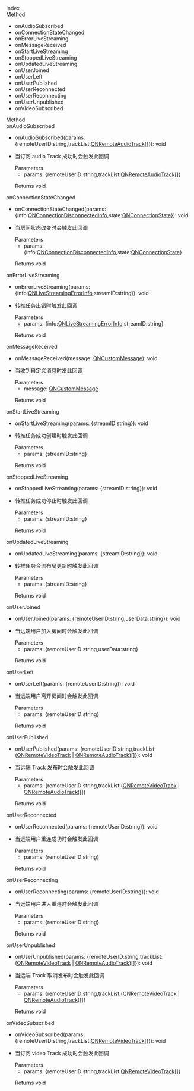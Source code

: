 <link rel="stylesheet" type="text/css" href="https://docs.qnsdk.com/styles/doc-v4-api.css" />
<div class="rtc-doc rtc-doc-page" id="rtc-doc">
<section class="rtc-doc-panel rtc-doc-describe rtc-doc-note">
</section>
            <div class="rtc-doc-page-wrap">Index</div>
<section class="rtc-doc-panel">
        <div class="rtc-doc-page-title">Method</div>
        <ul class="rtc-doc-catalogue">
                <li><a onClick='document.location.replace(`${document.location.protocol}//${document.location.host}${document.location.pathname}${document.location.search}#onAudioSubscribed`)'>onAudioSubscribed</a></li>
                <li><a onClick='document.location.replace(`${document.location.protocol}//${document.location.host}${document.location.pathname}${document.location.search}#onConnectionStateChanged`)'>onConnectionStateChanged</a></li>
                <li><a onClick='document.location.replace(`${document.location.protocol}//${document.location.host}${document.location.pathname}${document.location.search}#onErrorLiveStreaming`)'>onErrorLiveStreaming</a></li>
                <li><a onClick='document.location.replace(`${document.location.protocol}//${document.location.host}${document.location.pathname}${document.location.search}#onMessageReceived`)'>onMessageReceived</a></li>
                <li><a onClick='document.location.replace(`${document.location.protocol}//${document.location.host}${document.location.pathname}${document.location.search}#onStartLiveStreaming`)'>onStartLiveStreaming</a></li>
                <li><a onClick='document.location.replace(`${document.location.protocol}//${document.location.host}${document.location.pathname}${document.location.search}#onStoppedLiveStreaming`)'>onStoppedLiveStreaming</a></li>
                <li><a onClick='document.location.replace(`${document.location.protocol}//${document.location.host}${document.location.pathname}${document.location.search}#onUpdatedLiveStreaming`)'>onUpdatedLiveStreaming</a></li>
                <li><a onClick='document.location.replace(`${document.location.protocol}//${document.location.host}${document.location.pathname}${document.location.search}#onUserJoined`)'>onUserJoined</a></li>
                <li><a onClick='document.location.replace(`${document.location.protocol}//${document.location.host}${document.location.pathname}${document.location.search}#onUserLeft`)'>onUserLeft</a></li>
                <li><a onClick='document.location.replace(`${document.location.protocol}//${document.location.host}${document.location.pathname}${document.location.search}#onUserPublished`)'>onUserPublished</a></li>
                <li><a onClick='document.location.replace(`${document.location.protocol}//${document.location.host}${document.location.pathname}${document.location.search}#onUserReconnected`)'>onUserReconnected</a></li>
                <li><a onClick='document.location.replace(`${document.location.protocol}//${document.location.host}${document.location.pathname}${document.location.search}#onUserReconnecting`)'>onUserReconnecting</a></li>
                <li><a onClick='document.location.replace(`${document.location.protocol}//${document.location.host}${document.location.pathname}${document.location.search}#onUserUnpublished`)'>onUserUnpublished</a></li>
                <li><a onClick='document.location.replace(`${document.location.protocol}//${document.location.host}${document.location.pathname}${document.location.search}#onVideoSubscribed`)'>onVideoSubscribed</a></li>
        </ul>
</section>
<div class="rtc-doc-page-wrap">Method</div>
<section class="rtc-doc-panel">
<div class="rtc-doc-page-title rtc-doc-antor" id="onAudioSubscribed">onAudioSubscribed</div>
<ul class="rtc-doc-page-container">
        <li class="rtc-doc-sign-signature">onAudioSubscribed(params: {remoteUserID:string,trackList:<a href='11412/UniappQNRemoteAudioTrack'>QNRemoteAudioTrack</a>[]}): void</li>
    </li>
<li class="rtc-doc-page-description">
    <div class="rtc-doc-desc-wrap">
        <p>当订阅 audio Track 成功时会触发此回调</p>
    </div>
<div class="rtc-doc-parameters-title">Parameters</div>
<ul class="rtc-doc-parameters">
    <li>
        <div>
            params: {remoteUserID:string,trackList:<a href='11412/UniappQNRemoteAudioTrack'>QNRemoteAudioTrack</a>[]}
        </div>
                <p></p>
    </li>
</ul>
    <div class="rtc-doc-returns-title">Returns <span>void</span></div>
</li>
</ul>
</section>
<section class="rtc-doc-panel">
<div class="rtc-doc-page-title rtc-doc-antor" id="onConnectionStateChanged">onConnectionStateChanged</div>
<ul class="rtc-doc-page-container">
        <li class="rtc-doc-sign-signature">onConnectionStateChanged(params: {info:<a href='11387/UniappQNConnectionDisconnectedInfo'>QNConnectionDisconnectedInfo</a>,state:<a href='11407/UniappQNConnectionState'>QNConnectionState</a>}): void</li>
    </li>
<li class="rtc-doc-page-description">
    <div class="rtc-doc-desc-wrap">
        <p>当房间状态改变时会触发此回调</p>
    </div>
<div class="rtc-doc-parameters-title">Parameters</div>
<ul class="rtc-doc-parameters">
    <li>
        <div>
            params: {info:<a href='11387/UniappQNConnectionDisconnectedInfo'>QNConnectionDisconnectedInfo</a>,state:<a href='11407/UniappQNConnectionState'>QNConnectionState</a>}
        </div>
                <p></p>
    </li>
</ul>
    <div class="rtc-doc-returns-title">Returns <span>void</span></div>
</li>
</ul>
</section>
<section class="rtc-doc-panel">
<div class="rtc-doc-page-title rtc-doc-antor" id="onErrorLiveStreaming">onErrorLiveStreaming</div>
<ul class="rtc-doc-page-container">
        <li class="rtc-doc-sign-signature">onErrorLiveStreaming(params: {info:<a href='11419/UniappQNLiveStreamingErrorInfo'>QNLiveStreamingErrorInfo</a>,streamID:string}): void</li>
    </li>
<li class="rtc-doc-page-description">
    <div class="rtc-doc-desc-wrap">
        <p>转推任务出错时触发此回调</p>
    </div>
<div class="rtc-doc-parameters-title">Parameters</div>
<ul class="rtc-doc-parameters">
    <li>
        <div>
            params: {info:<a href='11419/UniappQNLiveStreamingErrorInfo'>QNLiveStreamingErrorInfo</a>,streamID:string}
        </div>
                <p></p>
    </li>
</ul>
    <div class="rtc-doc-returns-title">Returns <span>void</span></div>
</li>
</ul>
</section>
<section class="rtc-doc-panel">
<div class="rtc-doc-page-title rtc-doc-antor" id="onMessageReceived">onMessageReceived</div>
<ul class="rtc-doc-page-container">
        <li class="rtc-doc-sign-signature">onMessageReceived(message: <a href='11424/UniappQNCustomMessage'>QNCustomMessage</a>): void</li>
    </li>
<li class="rtc-doc-page-description">
    <div class="rtc-doc-desc-wrap">
        <p>当收到自定义消息时发此回调</p>
    </div>
<div class="rtc-doc-parameters-title">Parameters</div>
<ul class="rtc-doc-parameters">
    <li>
        <div>
            message: <a href='11424/UniappQNCustomMessage'>QNCustomMessage</a>
        </div>
                <p></p>
    </li>
</ul>
    <div class="rtc-doc-returns-title">Returns <span>void</span></div>
</li>
</ul>
</section>
<section class="rtc-doc-panel">
<div class="rtc-doc-page-title rtc-doc-antor" id="onStartLiveStreaming">onStartLiveStreaming</div>
<ul class="rtc-doc-page-container">
        <li class="rtc-doc-sign-signature">onStartLiveStreaming(params: {streamID:string}): void</li>
    </li>
<li class="rtc-doc-page-description">
    <div class="rtc-doc-desc-wrap">
        <p>转推任务成功创建时触发此回调</p>
    </div>
<div class="rtc-doc-parameters-title">Parameters</div>
<ul class="rtc-doc-parameters">
    <li>
        <div>
            params: {streamID:string}
        </div>
                <p></p>
    </li>
</ul>
    <div class="rtc-doc-returns-title">Returns <span>void</span></div>
</li>
</ul>
</section>
<section class="rtc-doc-panel">
<div class="rtc-doc-page-title rtc-doc-antor" id="onStoppedLiveStreaming">onStoppedLiveStreaming</div>
<ul class="rtc-doc-page-container">
        <li class="rtc-doc-sign-signature">onStoppedLiveStreaming(params: {streamID:string}): void</li>
    </li>
<li class="rtc-doc-page-description">
    <div class="rtc-doc-desc-wrap">
        <p>转推任务成功停止时触发此回调</p>
    </div>
<div class="rtc-doc-parameters-title">Parameters</div>
<ul class="rtc-doc-parameters">
    <li>
        <div>
            params: {streamID:string}
        </div>
                <p></p>
    </li>
</ul>
    <div class="rtc-doc-returns-title">Returns <span>void</span></div>
</li>
</ul>
</section>
<section class="rtc-doc-panel">
<div class="rtc-doc-page-title rtc-doc-antor" id="onUpdatedLiveStreaming">onUpdatedLiveStreaming</div>
<ul class="rtc-doc-page-container">
        <li class="rtc-doc-sign-signature">onUpdatedLiveStreaming(params: {streamID:string}): void</li>
    </li>
<li class="rtc-doc-page-description">
    <div class="rtc-doc-desc-wrap">
        <p>转推任务合流布局更新时触发此回调</p>
    </div>
<div class="rtc-doc-parameters-title">Parameters</div>
<ul class="rtc-doc-parameters">
    <li>
        <div>
            params: {streamID:string}
        </div>
                <p></p>
    </li>
</ul>
    <div class="rtc-doc-returns-title">Returns <span>void</span></div>
</li>
</ul>
</section>
<section class="rtc-doc-panel">
<div class="rtc-doc-page-title rtc-doc-antor" id="onUserJoined">onUserJoined</div>
<ul class="rtc-doc-page-container">
        <li class="rtc-doc-sign-signature">onUserJoined(params: {remoteUserID:string,userData:string}): void</li>
    </li>
<li class="rtc-doc-page-description">
    <div class="rtc-doc-desc-wrap">
        <p>当远端用户加入房间时会触发此回调</p>
    </div>
<div class="rtc-doc-parameters-title">Parameters</div>
<ul class="rtc-doc-parameters">
    <li>
        <div>
            params: {remoteUserID:string,userData:string}
        </div>
                <p></p>
    </li>
</ul>
    <div class="rtc-doc-returns-title">Returns <span>void</span></div>
</li>
</ul>
</section>
<section class="rtc-doc-panel">
<div class="rtc-doc-page-title rtc-doc-antor" id="onUserLeft">onUserLeft</div>
<ul class="rtc-doc-page-container">
        <li class="rtc-doc-sign-signature">onUserLeft(params: {remoteUserID:string}): void</li>
    </li>
<li class="rtc-doc-page-description">
    <div class="rtc-doc-desc-wrap">
        <p>当远端用户离开房间时会触发此回调</p>
    </div>
<div class="rtc-doc-parameters-title">Parameters</div>
<ul class="rtc-doc-parameters">
    <li>
        <div>
            params: {remoteUserID:string}
        </div>
                <p></p>
    </li>
</ul>
    <div class="rtc-doc-returns-title">Returns <span>void</span></div>
</li>
</ul>
</section>
<section class="rtc-doc-panel">
<div class="rtc-doc-page-title rtc-doc-antor" id="onUserPublished">onUserPublished</div>
<ul class="rtc-doc-page-container">
        <li class="rtc-doc-sign-signature">onUserPublished(params: {remoteUserID:string,trackList:(<a href='11380/UniappQNRemoteVideoTrack'>QNRemoteVideoTrack</a> | <a href='11412/UniappQNRemoteAudioTrack'>QNRemoteAudioTrack</a>)[]}): void</li>
    </li>
<li class="rtc-doc-page-description">
    <div class="rtc-doc-desc-wrap">
        <p>当远端 Track 发布时会触发此回调</p>
    </div>
<div class="rtc-doc-parameters-title">Parameters</div>
<ul class="rtc-doc-parameters">
    <li>
        <div>
            params: {remoteUserID:string,trackList:(<a href='11380/UniappQNRemoteVideoTrack'>QNRemoteVideoTrack</a> | <a href='11412/UniappQNRemoteAudioTrack'>QNRemoteAudioTrack</a>)[]}
        </div>
                <p></p>
    </li>
</ul>
    <div class="rtc-doc-returns-title">Returns <span>void</span></div>
</li>
</ul>
</section>
<section class="rtc-doc-panel">
<div class="rtc-doc-page-title rtc-doc-antor" id="onUserReconnected">onUserReconnected</div>
<ul class="rtc-doc-page-container">
        <li class="rtc-doc-sign-signature">onUserReconnected(params: {remoteUserID:string}): void</li>
    </li>
<li class="rtc-doc-page-description">
    <div class="rtc-doc-desc-wrap">
        <p>当远端用户重连成功时会触发此回调</p>
    </div>
<div class="rtc-doc-parameters-title">Parameters</div>
<ul class="rtc-doc-parameters">
    <li>
        <div>
            params: {remoteUserID:string}
        </div>
                <p></p>
    </li>
</ul>
    <div class="rtc-doc-returns-title">Returns <span>void</span></div>
</li>
</ul>
</section>
<section class="rtc-doc-panel">
<div class="rtc-doc-page-title rtc-doc-antor" id="onUserReconnecting">onUserReconnecting</div>
<ul class="rtc-doc-page-container">
        <li class="rtc-doc-sign-signature">onUserReconnecting(params: {remoteUserID:string}): void</li>
    </li>
<li class="rtc-doc-page-description">
    <div class="rtc-doc-desc-wrap">
        <p>当远端用户进入重连时会触发此回调</p>
    </div>
<div class="rtc-doc-parameters-title">Parameters</div>
<ul class="rtc-doc-parameters">
    <li>
        <div>
            params: {remoteUserID:string}
        </div>
                <p></p>
    </li>
</ul>
    <div class="rtc-doc-returns-title">Returns <span>void</span></div>
</li>
</ul>
</section>
<section class="rtc-doc-panel">
<div class="rtc-doc-page-title rtc-doc-antor" id="onUserUnpublished">onUserUnpublished</div>
<ul class="rtc-doc-page-container">
        <li class="rtc-doc-sign-signature">onUserUnpublished(params: {remoteUserID:string,trackList:(<a href='11380/UniappQNRemoteVideoTrack'>QNRemoteVideoTrack</a> | <a href='11412/UniappQNRemoteAudioTrack'>QNRemoteAudioTrack</a>)[]}): void</li>
    </li>
<li class="rtc-doc-page-description">
    <div class="rtc-doc-desc-wrap">
        <p>当远端 Track 取消发布时会触发此回调</p>
    </div>
<div class="rtc-doc-parameters-title">Parameters</div>
<ul class="rtc-doc-parameters">
    <li>
        <div>
            params: {remoteUserID:string,trackList:(<a href='11380/UniappQNRemoteVideoTrack'>QNRemoteVideoTrack</a> | <a href='11412/UniappQNRemoteAudioTrack'>QNRemoteAudioTrack</a>)[]}
        </div>
                <p></p>
    </li>
</ul>
    <div class="rtc-doc-returns-title">Returns <span>void</span></div>
</li>
</ul>
</section>
<section class="rtc-doc-panel">
<div class="rtc-doc-page-title rtc-doc-antor" id="onVideoSubscribed">onVideoSubscribed</div>
<ul class="rtc-doc-page-container">
        <li class="rtc-doc-sign-signature">onVideoSubscribed(params: {remoteUserID:string,trackList:<a href='11380/UniappQNRemoteVideoTrack'>QNRemoteVideoTrack</a>[]}): void</li>
    </li>
<li class="rtc-doc-page-description">
    <div class="rtc-doc-desc-wrap">
        <p>当订阅 video Track 成功时会触发此回调</p>
    </div>
<div class="rtc-doc-parameters-title">Parameters</div>
<ul class="rtc-doc-parameters">
    <li>
        <div>
            params: {remoteUserID:string,trackList:<a href='11380/UniappQNRemoteVideoTrack'>QNRemoteVideoTrack</a>[]}
        </div>
                <p></p>
    </li>
</ul>
    <div class="rtc-doc-returns-title">Returns <span>void</span></div>
</li>
</ul>
</section>
</div>


